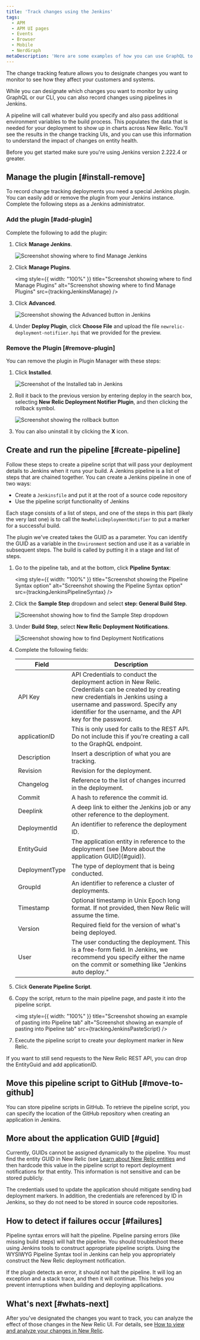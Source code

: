 ```yaml
---
title: 'Track changes using the Jenkins'
tags:
  - APM
  - APM UI pages
  - Events
  - Browser
  - Mobile
  - NerdGraph
metaDescription: 'Here are some examples of how you can use GraphQL to designate which changes to track.'
---
```












The change tracking feature allows you to designate changes you want to monitor to see how they affect your customers and systems.

While you can designate which changes you want to monitor by using GraphQL or our CLI, you can also record changes using pipelines in Jenkins.

A pipeline will call whatever build you specify and also pass additional environment variables to the build process. This populates the data that is needed for your deployment to show up in charts across New Relic. You'll see the results in the change tracking UIs, and you can use this information to understand the impact of changes on entity health.

Before you get started make sure you're using Jenkins version 2.222.4 or greater.


## Manage the plugin [#install-remove]

To record change tracking deployments you need a special Jenkins plugin. You can easily add or remove the plugin from your Jenkins instance. Complete the following steps as a Jenkins administrator.

### Add the plugin [#add-plugin]

Complete the following to add the plugin:

1. Click **Manage Jenkins**.

    <img
      title="Screenshot showing where to find Manage Jenkins"
      alt="Screenshot showing where to find Manage Jenkins"
      src={trackingJenkinsHomePage}
    />
2. Click **Manage Plugins**.

    <img
      style={{ width: "100%" }}
      title="Screenshot showing where to find Manage Plugins"
      alt="Screenshot showing where to find Manage Plugins"
      src={trackingJenkinsManage}
    />
3. Click **Advanced**.

    <img
      title="Screenshot showing the Advanced button in Jenkins"
      alt="Screenshot showing the Advanced button in Jenkins"
      src={trackingJenkinsAdvanced}
    />
4. Under **Deploy Plugin**, click **Choose File** and upload the file `newrelic-deployment-notifiier.hpi` that we provided for the preview.

### Remove the Plugin [#remove-plugin]

You can remove the plugin in Plugin Manager with these steps:

1. Click **Installed**.

    <img
      title="Screenshot of the Installed tab in Jenkins"
      alt="Screenshot of the Installed tab in Jenkins"
      src={trackingJenkinsInstalledTab}
    />
2. Roll it back to the previous version by entering deploy in the search box, selecting **New Relic Deployment Notifier Plugin**, and then clicking the rollback symbol.

    <img
      title="Screenshot showing the rollback button"
      alt="Screenshot showing the rollback button"
      src={trackingJenkinsRollback}
    />
3. You can also uninstall it by clicking the **X** icon.

## Create and run the pipeline [#create-pipeline]

Follow these steps to create a pipeline script that will pass your deployment details to Jenkins when it runs your build. A Jenkins pipeline is a list of steps that are chained together. You can create a Jenkins pipeline in one of two ways:

* Create a `Jenkinsfile` and put it at the root of a source code repository
* Use the pipeline script functionality of Jenkins

Each stage consists of a list of steps, and one of the steps in this part (likely the very last one) is to call the `NewRelicDeploymentNotifier` to put a marker for a successful build.

The plugin we've created takes the GUID as a parameter. You can identify the GUID as a variable in the `Environment` section and use it as a variable in subsequent steps. The build is called by putting it in a stage and list of steps.

1. Go to the pipeline tab, and at the bottom, click **Pipeline Syntax**:

    <img
      style={{ width: "100%" }}
      title="Screenshot showing the Pipeline Syntax option"
      alt="Screenshot showing the Pipeline Syntax option"
      src={trackingJenkinsPipelineSyntax}
    />
2. Click the **Sample Step** dropdown and select **step: General Build Step**.

    <img
      title="Screenshot showing how to find the Sample Step dropdown"
      alt="Screenshot showing how to find the Sample Step dropdown"
      src={trackingJenkinsSampleStep}
    />
3. Under **Build Step**, select **New Relic Deployment Notifications**.

    <img
      title="Screenshot showing how to find Deployment Notifications"
      alt="Screenshot showing how to find Deployment Notifications"
      src={trackingJenkinsDeployNotification}
    />
4. Complete the following fields:

    <table>
      <thead>
        <tr>
          <th style={{ width: "200px" }}>
            Field
          </th>
          <th>
            Description
          </th>
        </tr>
      </thead>
        <tbody>
        <tr>
          <td>
            API Key
          </td>
          <td>
            API Credentials to conduct the deployment action in New Relic. Credentials can be created by creating new credentials in Jenkins using a username and password. Specify any identifier for the username, and the API key for the password.
          </td>
        </tr>
        <tr>
          <td>
            applicationID
          </td>
          <td>
            This is only used for calls to the REST API. Do not include this if you're creating a call to the GraphQL endpoint.
          </td>
        </tr>
        <tr>
          <td>
            Description
          </td>
          <td>
            Insert a description of what you are tracking.
          </td>
        </tr>
        <tr>
          <td>
            Revision
          </td>
          <td>
            Revision for the deployment.
          </td>
        </tr>
        <tr>
          <td>
            Changelog
          </td>
          <td>
            Reference to the list of changes incurred in the deployment.
          </td>
        </tr>
        <tr>
          <td>
            Commit
          </td>
          <td>
            A hash to reference the commit id.
          </td>
        </tr>
        <tr>
          <td>
            Deeplink
          </td>
          <td>
            A deep link to either the Jenkins job or any other reference to the deployment.
          </td>
        </tr>
        <tr>
          <td>
            DeploymentId
          </td>
          <td>
            An identifier to reference the deployment ID.
          </td>
        </tr>
        <tr>
          <td>
            EntityGuid
          </td>
          <td>
            The application entity in reference to the deployment (see [More about the application GUID](#guid)).
          </td>
        </tr>
        <tr>
          <td>
            DeploymentType
          </td>
          <td>
            The type of deployment that is being conducted.
          </td>
        </tr>
        <tr>
          <td>
            GroupId
          </td>
          <td>
            An identifier to reference a cluster of deployments.
          </td>
        </tr>
        <tr>
          <td>
            Timestamp
          </td>
          <td>
            Optional timestamp in Unix Epoch long format. If not provided, then New Relic will assume the time.
          </td>
        </tr>
        <tr>
          <td>
            Version
          </td>
          <td>
            Required field for the version of what's being deployed.
          </td>
        </tr>
        <tr>
          <td>
            User
          </td>
          <td>
            The user conducting the deployment. This is a free-form field. In Jenkins, we recommend you specify either the name on the commit or something like "Jenkins auto deploy."
          </td>
        </tr>
      </tbody>
    </table>
5. Click **Generate Pipeline Script**.
6. Copy the script, return to the main pipeline page, and paste it into the pipeline script.

    <img
      style={{ width: "100%" }}
      title="Screenshot showing an example of pasting into Pipeline tab"
      alt="Screenshot showing an example of pasting into Pipeline tab"
      src={trackingJenkinsPasteScript}
    />
7. Execute the pipeline script to create your deployment marker in New Relic.

<Callout variant="tip">
If you want to still send requests to the New Relic REST API, you can drop the EntityGuid and add applicationID.
</Callout>

## Move this pipeline script to GitHub [#move-to-github]

You can store pipeline scripts in GitHub. To retrieve the pipeline script, you can specify the location of the GitHub repository when creating an application in Jenkins.

## More about the application GUID [#guid]

Currently, GUIDs cannot be assigned dynamically to the pipeline. You must find the entity GUID in New Relic (see [Learn about New Relic entities](https://docs.newrelic.com/docs/new-relic-solutions/new-relic-one/core-concepts/what-entity-new-relic/#find) and then hardcode this value in the pipeline script to report deployment notifications for that entity. This information is not sensitive and can be stored publicly.

The credentials used to update the application should mitigate sending bad deployment markers. In addition, the credentials are referenced by ID in Jenkins, so they do not need to be stored in source code repositories.

## How to detect if failures occur [#failures]

Pipeline syntax errors will halt the pipeline. Pipeline parsing errors (like missing build steps) will halt the pipeline. You should troubleshoot these using Jenkins tools to construct appropriate pipeline scripts. Using the WYSIWYG Pipeline Syntax tool in Jenkins can help you appropriately construct the New Relic deployment notification.

If the plugin detects an error, it should not halt the pipeline. It will log an exception and a stack trace, and then it will continue. This helps you prevent interruptions when building and deploying applications.

## What's next [#whats-next]

After you've designated the changes you want to track, you can analyze the effect of those changes in the New Relic UI. For details, see [How to view and analyze your changes in New Relic](/docs/change-tracking/change-tracking-view-analyze).